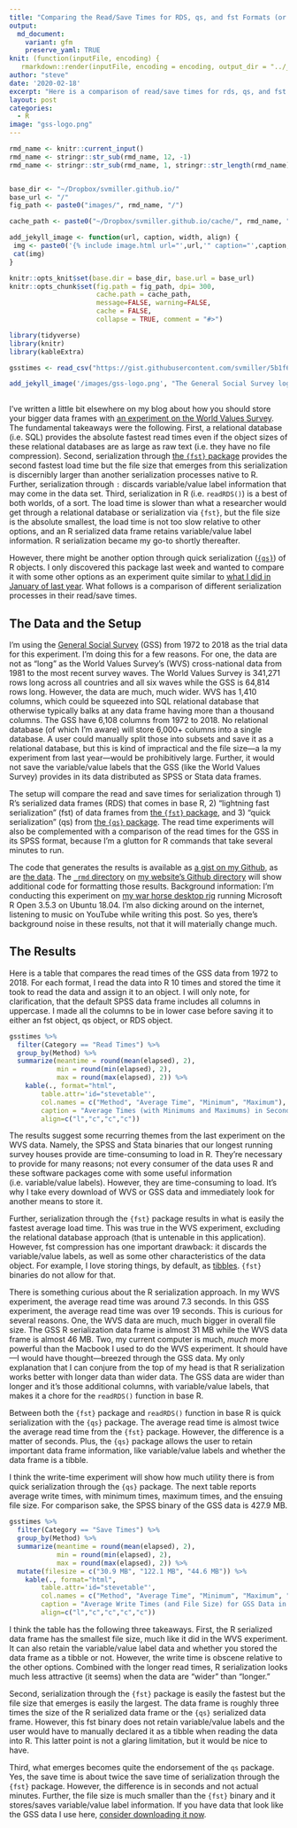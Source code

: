 ```yaml
---
title: "Comparing the Read/Save Times for RDS, qs, and fst Formats (or: All Hail qs)"
output:
  md_document:
    variant: gfm
    preserve_yaml: TRUE
knit: (function(inputFile, encoding) {
   rmarkdown::render(inputFile, encoding = encoding, output_dir = "../_posts") })
author: "steve"
date: '2020-02-18'
excerpt: "Here is a comparison of read/save times for rds, qs, and fst formats. Alternatively: all hail qs."
layout: post
categories:
  - R
image: "gss-logo.png"
---
```


```r

rmd_name <- knitr::current_input()
rmd_name <- stringr::str_sub(rmd_name, 12, -1)
rmd_name <- stringr::str_sub(rmd_name, 1, stringr::str_length(rmd_name)-4)


base_dir <- "~/Dropbox/svmiller.github.io/"
base_url <- "/"
fig_path <- paste0("images/", rmd_name, "/")

cache_path <- paste0("~/Dropbox/svmiller.github.io/cache/", rmd_name, "/")

add_jekyll_image <- function(url, caption, width, align) {
 img <- paste0('{% include image.html url="',url,'" caption="',caption,'" width=',width,' align="',align,'" %}')
 cat(img)
}

knitr::opts_knit$set(base.dir = base_dir, base.url = base_url)
knitr::opts_chunk$set(fig.path = fig_path, dpi= 300,
                      cache.path = cache_path,
                      message=FALSE, warning=FALSE,
                      cache = FALSE,
                      collapse = TRUE, comment = "#>") 
```

```r
library(tidyverse)
library(knitr)
library(kableExtra)

gsstimes <- read_csv("https://gist.githubusercontent.com/svmiller/5b1f61b5060156966fde49d1e96904cd/raw/90e24c3f4f66704092299ba09554fabb17262525/gsstimes.csv")
```

```r
 
add_jekyll_image('/images/gss-logo.png', "The General Social Survey logo.", "350", "right")
 
```

I've written a little bit elsewhere on my blog about how you should store your bigger data frames with [an experiment on the World Values Survey](http://svmiller.com/blog/2019/01/how-should-you-store-load-bigger-data-sets-wvs/). The fundamental takeaways were the following. First, a relational database (i.e. SQL) provides the absolute fastest read times even if the object sizes of these relational databases are as large as raw text (i.e. they have no file compression). Second, serialization through [the `{fst}` package](https://www.fstpackage.org/) provides the second fastest load time but the file size that emerges from this serialization is discernibly larger than another serialization processes native to R. Further, serialization through `:` discards variable/value label information that may come in the data set. Third, serialization in R (i.e. `readRDS()`) is a best of both worlds, of a sort. The load time is slower than what a researcher would get through a relational database or serialization via `{fst}`, but the file size is the absolute smallest, the load time is not too slow relative to other options, and an R serialized data frame retains variable/value label information. R serialization became my go-to shortly thereafter.

However, there might be another option through quick serialization ([`{qs}`](https://github.com/traversc/qs)) of R objects. I only discovered this package last week and wanted to compare it with some other options as an experiment quite similar to [what I did in January of last year](http://svmiller.com/blog/2019/01/how-should-you-store-load-bigger-data-sets-wvs/). What follows is a comparison of different serialization processes in their read/save times.

## The Data and the Setup

I'm using the [General Social Survey](http://gss.norc.org/) (GSS) from 1972 to 2018 as the trial data for this experiment. I'm doing this for a few reasons. For one, the data are not as "long" as the World Values Survey's (WVS) cross-national data from 1981 to the most recent survey waves. The World Values Survey is 341,271 rows long across all countries and all six waves while the GSS is 64,814 rows long. However, the data are much, much wider. WVS has 1,410 columns, which could be squeezed into SQL relational database that otherwise typically balks at any data frame having more than a thousand columns. The GSS have 6,108 columns from 1972 to 2018. No relational database (of which I'm aware) will store 6,000+ columns into a single database. A user could manually split those into subsets and save it as a relational database, but this is kind of impractical and the file size---a la my experiment from last year---would be prohibitively large. Further, it would not save the variable/value labels that the GSS (like the World Values Survey) provides in its data distributed as SPSS or Stata data frames.

The setup will compare the read and save times for serialization through 1) R's serialized data frames (RDS) that comes in base R, 2) "lightning fast serialization" (fst) of data frames from [the `{fst}` package](http://www.fstpackage.org/), and 3) "quick serialization" (qs) from [the `{qs}` package](https://github.com/traversc/qs). The read time experiments will also be complemented with a comparison of the read times for the GSS in its SPSS format, because I'm a glutton for R commands that take several minutes to run.

The code that generates the results is available as [a gist on my Github](https://gist.github.com/svmiller/b3322b027ba20c05d9e2ba72581c16be), as are [the data](https://gist.github.com/svmiller/5b1f61b5060156966fde49d1e96904cd). The [`_rmd` directory](https://github.com/svmiller/svmiller.github.io/tree/master/_rmd) on [my website's Github directory](https://github.com/svmiller/svmiller.github.io) will show additional code for formatting those results. Background information: I'm conducting this experiment on [my war horse desktop rig](http://svmiller.com/blog/2019/07/notes-to-self-new-linux-installation-r-ubuntu/) running Microsoft R Open 3.5.3 on Ubuntu 18.04. I'm also dicking around on the internet, listening to music on YouTube while writing this post. So yes, there's background noise in these results, not that it will materially change much.

## The Results

Here is a table that compares the read times of the GSS data from 1972 to 2018. For each format, I read the data into R 10 times and stored the time it took to read the data and assign it to an object. I will only note, for clarification, that the default SPSS data frame includes all columns in uppercase. I made all the columns to be in lower case before saving it to either an fst object, qs object, or RDS object.

```r
gsstimes %>%
  filter(Category == "Read Times") %>%
  group_by(Method) %>% 
  summarize(meantime = round(mean(elapsed), 2),
            min = round(min(elapsed), 2),
            max = round(max(elapsed), 2)) %>%
    kable(., format="html",
        table.attr='id="stevetable"',
        col.names = c("Method", "Average Time", "Minimum", "Maximum"),
        caption = "Average Times (with Minimums and Maximums) in Seconds of Four Methods for Reading GSS Data in R",
        align=c("l","c","c","c"))
```

The results suggest some recurring themes from the last experiment on the WVS data. Namely, the SPSS and Stata binaries that our longest running survey houses provide are time-consuming to load in R. They're necessary to provide for many reasons; not every consumer of the data uses R and these software packages come with some useful information (i.e. variable/value labels). However, they are time-consuming to load. It's why I take every download of WVS or GSS data and immediately look for another means to store it.

Further, serialization through the `{fst}` package results in what is easily the fastest average load time. This was true in the WVS experiment, excluding the relational database approach (that is untenable in this application). However, fst compression has one important drawback: it discards the variable/value labels, as well as some other characteristics of the data object. For example, I love storing things, by default, as [tibbles](https://r4ds.had.co.nz/tibbles.html). `{fst}` binaries do not allow for that.

There is something curious about the R serialization approach. In my WVS experiment, the average read time was around 7.3 seconds. In this GSS experiment, the average read time was over 19 seconds. This is curious for several reasons. One, the WVS data are much, much bigger in overall file size. The GSS R serialization data frame is almost 31 MB while the WVS data frame is almost 46 MB. Two, my current computer is much, *much* more powerful than the Macbook I used to do the WVS experiment. It should have---I would have thought---breezed through the GSS data. My only explanation that I can conjure from the top of my head is that R serialization works better with longer data than wider data. The GSS data are wider than longer and it's those additional columns, with variable/value labels, that makes it a chore for the `readRDS()` function in base R.

Between both the `{fst}` package and `readRDS()` function in base R is quick serialization with the `{qs}` package. The average read time is almost twice the average read time from the `{fst}` package. However, the difference is a matter of seconds. Plus, the `{qs}` package allows the user to retain important data frame information, like variable/value labels and whether the data frame is a tibble.

I think the write-time experiment will show how much utility there is from quick serialization through the `{qs}` package. The next table reports average write times, with minimum times, maximum times, and the ensuing file size. For comparison sake, the SPSS binary of the GSS data is 427.9 MB.

```r
gsstimes %>%
  filter(Category == "Save Times") %>%
  group_by(Method) %>% 
  summarize(meantime = round(mean(elapsed), 2),
            min = round(min(elapsed), 2),
            max = round(max(elapsed), 2)) %>%
  mutate(filesize = c("30.9 MB", "122.1 MB", "44.6 MB")) %>%
    kable(., format="html",
        table.attr='id="stevetable"',
        col.names = c("Method", "Average Time", "Minimum", "Maximum", "File Size"),
        caption = "Average Write Times (and File Size) for GSS Data in R",
        align=c("l","c","c","c","c"))
```

I think the table has the following three takeaways. First, the R serialized data frame has the smallest file size, much like it did in the WVS experiment. It can also retain the variable/value label data and whether you stored the data frame as a tibble or not. However, the write time is obscene relative to the other options. Combined with the longer read times, R serialization looks much less attractive (it seems) when the data are "wider" than "longer."

Second, serialization through the `{fst}` package is easily the fastest but the file size that emerges is easily the largest. The data frame is roughly three times the size of the R serialized data frame or the `{qs}` serialized data frame. However, this fst binary does not retain variable/value labels and the user would have to manually declared it as a tibble when reading the data into R. This latter point is not a glaring limitation, but it would be nice to have.

Third, what emerges becomes quite the endorsement of the `qs` package. Yes, the save time is about twice the save time of serialization through the `{fst}` package. However, the difference is in seconds and not actual minutes. Further, the file size is much smaller than the `{fst}` binary and it stores/saves variable/value label information. If you have data that look like the GSS data I use here, [consider downloading it now](https://github.com/traversc/qs).
